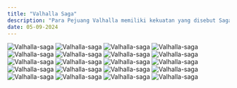 ```yaml
---
title: "Valhalla Saga"
description: "Para Pejuang Valhalla memiliki kekuatan yang disebut Saga—sebuah sihir agung yang lahir dari pencapaian dan prestasi gemilang semasa hidup mereka. Semakin luas kisah dan legenda mereka tersebar, semakin dalam tertanam di hati banyak orang, maka semakin kuatlah kekuatan Saga tersebut. Tae Ho memang bukan seorang pejuang—tapi dia adalah pemain pro game terbaik di dunia. Di dunia Dark Age, sosok Kalsted sang Kesatria Naga adalah legenda hidup. Pencapaiannya, kisahnya. Semua prestasi yang diraih Kalsted sang Kesatria Naga dalam gim! [Saga: Pejuang Abadi]— Valhalla, medan perang para dewa. Inilah kisah Lee Tae Ho, sang pejuang abadi yang akan terukir di sana. Demi mengakhiri Ragnarok yang mengancam kehancuran dunia, sebuah Saga baru kini dimulai."
date: 05-09-2024
---
```


![Valhalla-saga ](https://raw.githubusercontent.com/ryanngab/komik/main/Vallhala%20Saga/Chapter%2005/001.jpg)
![Valhalla-saga ](https://raw.githubusercontent.com/ryanngab/komik/main/Vallhala%20Saga/Chapter%2005/002.jpg)
![Valhalla-saga ](https://raw.githubusercontent.com/ryanngab/komik/main/Vallhala%20Saga/Chapter%2005/003.jpg)
![Valhalla-saga ](https://raw.githubusercontent.com/ryanngab/komik/main/Vallhala%20Saga/Chapter%2005/004.jpg)
![Valhalla-saga ](https://raw.githubusercontent.com/ryanngab/komik/main/Vallhala%20Saga/Chapter%2005/005.jpg)
![Valhalla-saga ](https://raw.githubusercontent.com/ryanngab/komik/main/Vallhala%20Saga/Chapter%2005/006.jpg)
![Valhalla-saga ](https://raw.githubusercontent.com/ryanngab/komik/main/Vallhala%20Saga/Chapter%2005/007.jpg)
![Valhalla-saga ](https://raw.githubusercontent.com/ryanngab/komik/main/Vallhala%20Saga/Chapter%2005/008.jpg)
![Valhalla-saga ](https://raw.githubusercontent.com/ryanngab/komik/main/Vallhala%20Saga/Chapter%2005/009.jpg)
![Valhalla-saga ](https://raw.githubusercontent.com/ryanngab/komik/main/Vallhala%20Saga/Chapter%2005/010.jpg)
![Valhalla-saga ](https://raw.githubusercontent.com/ryanngab/komik/main/Vallhala%20Saga/Chapter%2005/011.jpg)
![Valhalla-saga ](https://raw.githubusercontent.com/ryanngab/komik/main/Vallhala%20Saga/Chapter%2005/012.jpg)
![Valhalla-saga ](https://raw.githubusercontent.com/ryanngab/komik/main/Vallhala%20Saga/Chapter%2005/013.jpg)
![Valhalla-saga ](https://raw.githubusercontent.com/ryanngab/komik/main/Vallhala%20Saga/Chapter%2005/014.jpg)
![Valhalla-saga ](https://raw.githubusercontent.com/ryanngab/komik/main/Vallhala%20Saga/Chapter%2005/015.jpg)
![Valhalla-saga ](https://raw.githubusercontent.com/ryanngab/komik/main/Vallhala%20Saga/Chapter%2005/016.jpg)
![Valhalla-saga ](https://raw.githubusercontent.com/ryanngab/komik/main/Vallhala%20Saga/Chapter%2005/017.jpg)
![Valhalla-saga ](https://raw.githubusercontent.com/ryanngab/komik/main/Vallhala%20Saga/Chapter%2005/018.jpg)
![Valhalla-saga ](https://raw.githubusercontent.com/ryanngab/komik/main/Vallhala%20Saga/Chapter%2005/019.jpg)
![Valhalla-saga ](https://raw.githubusercontent.com/ryanngab/komik/main/Vallhala%20Saga/Chapter%2005/020.jpg)
